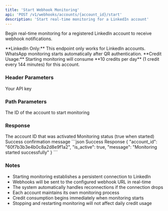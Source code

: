 ```yaml
---
title: 'Start Webhook Monitoring'
api: 'POST /v1/webhooks/accounts/{account_id}/start'
description: 'Start real-time monitoring for a LinkedIn account'
---
```


Begin real-time monitoring for a registered LinkedIn account to receive webhook notifications.

<Warning>
  **LinkedIn Only:** This endpoint only works for LinkedIn accounts. WhatsApp monitoring starts automatically after QR authentication.
</Warning>

<Warning>
  **Credit Usage:** Starting monitoring will consume **10 credits per day** (1 credit every 144 minutes) for this account.
</Warning>

### Header Parameters

<ParamField header="x-api-key" type="string" required>
  Your API key
</ParamField>

### Path Parameters

<ParamField path="account_id" type="string" required>
  The ID of the account to start monitoring
</ParamField>

### Response

<ResponseField name="account_id" type="string">
  The account ID that was activated
</ResponseField>

<ResponseField name="is_active" type="boolean">
  Monitoring status (true when started)
</ResponseField>

<ResponseField name="message" type="string">
  Success confirmation message
</ResponseField>

<ResponseExample>
```json Success Response
{
  "account_id": "60f7b3b3e4b0c8a2d8e9f1a2",
  "is_active": true,
  "message": "Monitoring started successfully"
}
```
</ResponseExample>

### Notes
- Starting monitoring establishes a persistent connection to LinkedIn
- Webhooks will be sent to the configured webhook URL in real-time
- The system automatically handles reconnections if the connection drops
- Each account maintains its own monitoring process
- Credit consumption begins immediately when monitoring starts
- Stopping and restarting monitoring will not affect daily credit usage
